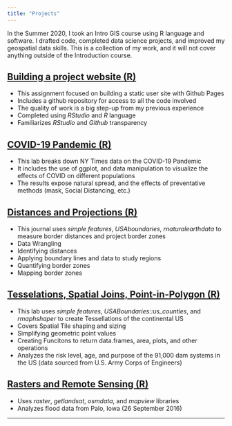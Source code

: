 ```yaml
---
title: "Projects"
---
```


In the Summer 2020, I took an Intro GIS course using R language and software. I drafted code, completed data science projects, and improved my geospatial data skills. This is a collection of my work, and it will not cover anything outside of the Introduction course. 

## [Building a project website (R)](https://github.com/Hindstein/GEOG176A/blob/master/index.html)
 
 - This assignment focused on building a static user site with Github Pages
 - Includes a github repository for access to all the code involved
 - The quality of work is a big step-up from my previous experience
 - Completed using *RStudio* and *R* language
 - Familiarizes *RStudio* and *Github* transparency
 
 
## [COVID-19 Pandemic (R)](https://hindstein.github.io/geog-176A-labs/lab-02-ianhinds.html)
 
 - This lab breaks down NY Times data on the COVID-19 Pandemic
 - It includes the use of ggplot, and data manipulation to visualize the effects of COVID on different populations
 - The results expose natural spread, and the effects of preventative methods (mask, Social Distancing, etc.)
 
 
## [Distances and Projections (R)](https://hindstein.github.io/geog-176A-labs/lab-03-ianhinds.html)
 
 - This journal uses *simple features*, *USAboundaries*, *rnaturalearthdata* to measure border distances and project border zones
 - Data Wrangling
 - Identifying distances
 - Applying boundary lines and data to study regions
 - Quantifying border zones
 - Mapping border zones
 
 
## [Tesselations, Spatial Joins, Point-in-Polygon (R)](https://hindstein.github.io/geog-176A-labs/lab-04-ianhinds.html)
 
 - This lab uses *simple features*, *USABoundaries::us_counties*, and *rmaphshaper* to create Tessellations of the continental US
 - Covers Spatial Tile shaping and sizing
 - Simplifying geometric point values
 - Creating Funcitons to return data.frames, area, plots, and other operations
 - Analyzes the risk level, age, and purpose of the 91,000 dam systems in the US (data sourced from U.S. Army Corps of Engineers)
 
## [Rasters and Remote Sensing (R)](https://hindstein.github.io/geog-176A-labs/lab-05-ianhinds.html)

- Uses *raster*, *getlandsat*, *osmdata*, and *mapview* libraries
- Analyzes flood data from Palo, Iowa (26 September 2016)
 
 
*****